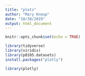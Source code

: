 ```yaml
---
title: "plots"
author: "Mary Knoop"
date: "10/30/2019"
output: html_document
---
```


```r
knitr::opts_chunk$set(echo = TRUE)
```

```r
library(tidyverse)
library(viridis)
library(p8105.datasets)
install.packages("plotly")

library(plotly)
```